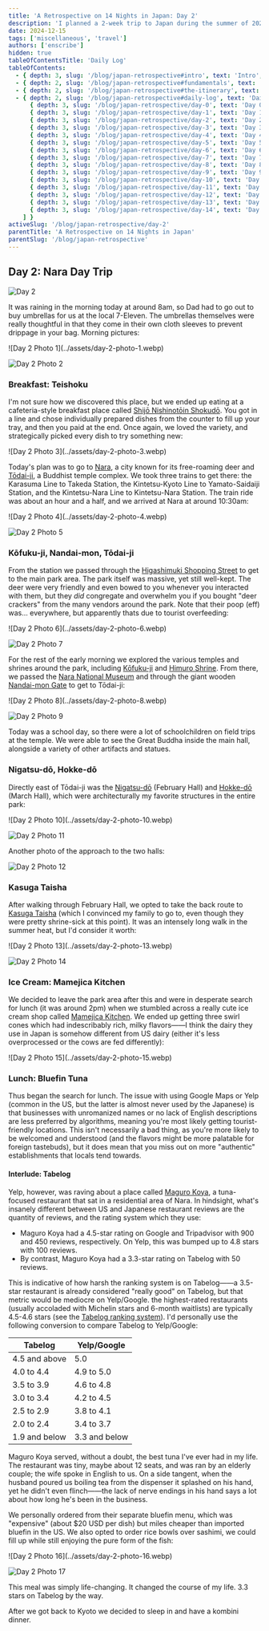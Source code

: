 ```yaml
---
title: 'A Retrospective on 14 Nights in Japan: Day 2'
description: 'I planned a 2-week trip to Japan during the summer of 2023 for my family. Here are some of the highlights, blunders, experiences gathered throughout the process.'
date: 2024-12-15
tags: ['miscellaneous', 'travel']
authors: ['enscribe']
hidden: true
tableOfContentsTitle: 'Daily Log'
tableOfContents:
  - { depth: 3, slug: '/blog/japan-retrospective#intro', text: 'Intro', subheadings: [] }
  - { depth: 2, slug: '/blog/japan-retrospective#fundamentals', text: 'Fundamentals', subheadings: [] }
  - { depth: 2, slug: '/blog/japan-retrospective#the-itinerary', text: 'The Itinerary', subheadings: [] }
  - { depth: 2, slug: '/blog/japan-retrospective#daily-log', text: 'Daily Log', subheadings: [
      { depth: 3, slug: '/blog/japan-retrospective/day-0', text: 'Day 0: Kansai Airport', subheadings: [] },
      { depth: 3, slug: '/blog/japan-retrospective/day-1', text: 'Day 1: Osaka Day Trip', subheadings: [] },
      { depth: 3, slug: '/blog/japan-retrospective/day-2', text: 'Day 2: Nara Day Trip', subheadings: [] },
      { depth: 3, slug: '/blog/japan-retrospective/day-3', text: 'Day 3: East Kyoto', subheadings: [] },
      { depth: 3, slug: '/blog/japan-retrospective/day-4', text: 'Day 4: West/Central Kyoto', subheadings: [] },
      { depth: 3, slug: '/blog/japan-retrospective/day-5', text: 'Day 5: Fushimi-Inari Taisha', subheadings: [] },
      { depth: 3, slug: '/blog/japan-retrospective/day-6', text: 'Day 6: Hakone-Yumoto', subheadings: [] },
      { depth: 3, slug: '/blog/japan-retrospective/day-7', text: 'Day 7: Hakone Round Course', subheadings: [] },
      { depth: 3, slug: '/blog/japan-retrospective/day-8', text: 'Day 8: Shinjuku, Kabukichō', subheadings: [] },
      { depth: 3, slug: '/blog/japan-retrospective/day-9', text: 'Day 9: Yokohama, Shibuya', subheadings: [] },
      { depth: 3, slug: '/blog/japan-retrospective/day-10', text: 'Day 10: Rest Day', subheadings: [] },
      { depth: 3, slug: '/blog/japan-retrospective/day-11', text: 'Day 11: Akihabara', subheadings: [] },
      { depth: 3, slug: '/blog/japan-retrospective/day-12', text: 'Day 12: Asakusa, Odaiba', subheadings: [] },
      { depth: 3, slug: '/blog/japan-retrospective/day-13', text: 'Day 13: Kamakura Day Trip', subheadings: [] },
      { depth: 3, slug: '/blog/japan-retrospective/day-14', text: 'Day 14: Haneda Airport', subheadings: [] },
    ] }
activeSlug: '/blog/japan-retrospective/day-2'
parentTitle: 'A Retrospective on 14 Nights in Japan'
parentSlug: '/blog/japan-retrospective'
---
```


## Day 2: Nara Day Trip

![Day 2](../assets/day-2.webp)

It was raining in the morning today at around 8am, so Dad had to go out to buy umbrellas for us at the local 7-Eleven. The umbrellas themselves were really thoughtful in that they come in their own cloth sleeves to prevent drippage in your bag. Morning pictures:

<div class="flex gap-2 [&>*>*]:my-0">
![Day 2 Photo 1](../assets/day-2-photo-1.webp)

![Day 2 Photo 2](../assets/day-2-photo-2.webp)
</div>

### Breakfast: Teishoku

I'm not sure how we discovered this place, but we ended up eating at a cafeteria-style breakfast place called [Shijō Nishinotōin Shokudō](https://tabelog.com/en/kyoto/A2601/A260201/26017600/). You got in a line and chose individually prepared dishes from the counter to fill up your tray, and then you paid at the end. Once again, we loved the variety, and strategically picked every dish to try something new:

<div class="mx-auto w-1/2">
    ![Day 2 Photo 3](../assets/day-2-photo-3.webp)
</div>

Today's plan was to go to [Nara](<https://en.wikipedia.org/wiki/Nara_(city)>), a city known for its free-roaming deer and [Tōdai-ji](https://en.wikipedia.org/wiki/T%C5%8Ddai-ji), a Buddhist temple complex. We took three trains to get there: the Karasuma Line to Takeda Station, the Kintetsu-Kyoto Line to Yamato-Saidaiji Station, and the Kintetsu-Nara Line to Kintetsu-Nara Station. The train ride was about an hour and a half, and we arrived at Nara at around 10:30am:

<div class="flex gap-2 [&>*>*]:my-0">
![Day 2 Photo 4](../assets/day-2-photo-4.webp)

![Day 2 Photo 5](../assets/day-2-photo-5.webp)
</div>

### Kōfuku-ji, Nandai-mon, Tōdai-ji

From the station we passed through the [Higashimuki Shopping Street](https://www.visitnara.jp/venues/S01128/) to get to the main park area. The park itself was massive, yet still well-kept. The deer were very friendly and even bowed to you whenever you interacted with them, but they _did_ congregate and overwhelm you if you bought "deer crackers" from the many vendors around the park. Note that their poop (eff) was... everywhere, but apparently thats due to tourist overfeeding:

<div class="flex gap-2 [&>*>*]:my-0">
![Day 2 Photo 6](../assets/day-2-photo-6.webp)

![Day 2 Photo 7](../assets/day-2-photo-7.webp)
</div>

For the rest of the early morning we explored the various temples and shrines around the park, including [Kōfuku-ji](https://en.wikipedia.org/wiki/K%C5%8Dfuku-ji) and [Himuro Shrine](https://himurojinja.jp/). From there, we passed the [Nara National Museum](https://www.narahaku.go.jp/english/) and through the giant wooden [Nandai-mon Gate](https://www.todaiji.or.jp/en/information/nandaimon/) to get to Tōdai-ji:

<div class="flex gap-2 [&>*>*]:my-0">
![Day 2 Photo 8](../assets/day-2-photo-8.webp)

![Day 2 Photo 9](../assets/day-2-photo-9.webp)
</div>

Today was a school day, so there were a lot of schoolchildren on field trips at the temple. We were able to see the Great Buddha inside the main hall, alongside a variety of other artifacts and statues.

### Nigatsu-dō, Hokke-dō

Directly east of Tōdai-ji was the [Nigatsu-dō](https://www.todaiji.or.jp/en/information/nigatsudo/) (February Hall) and [Hokke-dō](https://www.todaiji.or.jp/en/information/hokkedo/) (March Hall), which were architecturally my favorite structures in the entire park:

<div class="flex gap-2 [&>*>*]:my-0">
![Day 2 Photo 10](../assets/day-2-photo-10.webp)

![Day 2 Photo 11](../assets/day-2-photo-11.webp)
</div>

Another photo of the approach to the two halls:

![Day 2 Photo 12](../assets/day-2-photo-12.webp)

### Kasuga Taisha

After walking through February Hall, we opted to take the back route to [Kasuga Taisha](https://www.japan-guide.com/e/e4102.html) (which I convinced my family to go to, even though they were pretty shrine-sick at this point). It was an intensely long walk in the summer heat, but I'd consider it worth:

<div class="flex gap-2 [&>*>*]:my-0">
![Day 2 Photo 13](../assets/day-2-photo-13.webp)

![Day 2 Photo 14](../assets/day-2-photo-14.webp)
</div>

### Ice Cream: Mamejica Kitchen

We decided to leave the park area after this and were in desperate search for lunch (it was around 2pm) when we stumbled across a really cute ice cream shop called [Mamejica Kitchen](https://tabelog.com/en/nara/A2901/A290101/29011358/). We ended up getting three swirl cones which had indescribably rich, milky flavors——I think the dairy they use in Japan is somehow different from US dairy (either it's less overprocessed or the cows are fed differently):

<div class="mx-auto w-1/2">
    ![Day 2 Photo 15](../assets/day-2-photo-15.webp)
</div>

### Lunch: Bluefin Tuna

Thus began the search for lunch. The issue with using Google Maps or Yelp (common in the US, but the latter is almost never used by the Japanese) is that businesses with unromanized names or no lack of English descriptions are less preferred by algorithms, meaning you're most likely getting tourist-friendly locations. This isn't necessarily a bad thing, as you're more likely to be welcomed and understood (and the flavors might be more palatable for foreign tastebuds), but it does mean that you miss out on more "authentic" establishments that locals tend towards.

#### Interlude: Tabelog

Yelp, however, was raving about a place called [Maguro Koya](https://tabelog.com/en/nara/A2901/A290101/29000802/), a tuna-focused restaurant that sat in a residential area of Nara. In hindsight, what's insanely different between US and Japanese restaurant reviews are the quantity of reviews, and the rating system which they use:

-   Maguro Koya had a 4.5-star rating on Google and Tripadvisor with 900 and 450 reviews, respectively. On Yelp, this was bumped up to 4.8 stars with 100 reviews.
-   By contrast, Maguro Koya had a 3.3-star rating on Tabelog with 50 reviews.

This is indicative of how harsh the ranking system is on Tabelog——a 3.5-star restaurant is already considered "really good" on Tabelog, but that metric would be mediocre on Yelp/Google. the highest-rated restaurants (usually accoladed with Michelin stars and 6-month waitlists) are typically 4.5-4.6 stars (see the [Tabelog ranking system](https://tabelog.com/help/score/)). I'd personally use the following conversion to compare Tabelog to Yelp/Google:

| Tabelog       | Yelp/Google   |
| ------------- | ------------- |
| 4.5 and above | 5.0           |
| 4.0 to 4.4    | 4.9 to 5.0    |
| 3.5 to 3.9    | 4.6 to 4.8    |
| 3.0 to 3.4    | 4.2 to 4.5    |
| 2.5 to 2.9    | 3.8 to 4.1    |
| 2.0 to 2.4    | 3.4 to 3.7    |
| 1.9 and below | 3.3 and below |

Maguro Koya served, without a doubt, the best tuna I've ever had in my life. The restaurant was tiny, maybe about 12 seats, and was ran by an elderly couple; the wife spoke in English to us. On a side tangent, when the husband poured us boiling tea from the dispenser it splashed on his hand, yet he didn't even flinch——the lack of nerve endings in his hand says a lot about how long he's been in the business.

We personally ordered from their separate bluefin menu, which was "expensive" (about $20 USD per dish) but miles cheaper than imported bluefin in the US. We also opted to order rice bowls over sashimi, we could fill up while still enjoying the pure form of the fish:

<div class="flex gap-2 [&>*>*]:my-0">
![Day 2 Photo 16](../assets/day-2-photo-16.webp)

![Day 2 Photo 17](../assets/day-2-photo-17.webp)
</div>

This meal was simply life-changing. It changed the course of my life. 3.3 stars on Tabelog by the way.

After we got back to Kyoto we decided to sleep in and have a kombini dinner.
